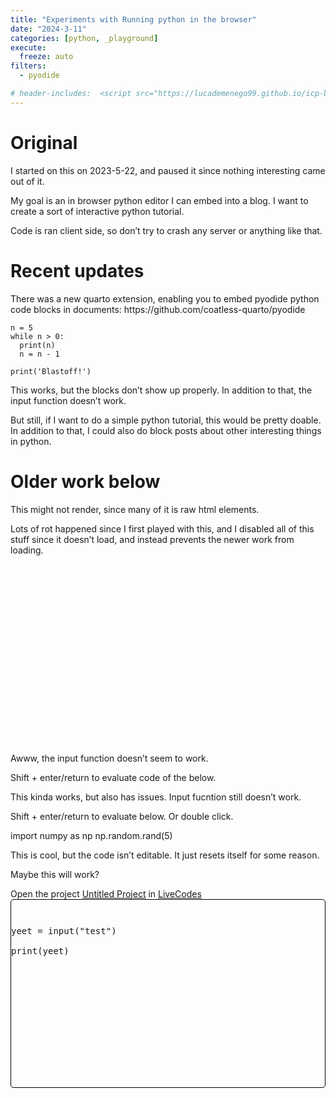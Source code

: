 ```yaml
---
title: "Experiments with Running python in the browser"
date: "2024-3-11"
categories: [python, _playground]
execute:
  freeze: auto
filters:
  - pyodide

# header-includes:  <script src="https://lucademenego99.github.io/icp-bundle/base/full.iife.js"></script><link rel="stylesheet" href="https://pyscript.net/latest/pyscript.css" /><script defer src="https://pyscript.net/latest/pyscript.js"></script><script src="https://modularizer.github.io/pyprez/pyprez.js"></script>
---
```


# Original

I started on this on 2023-5-22, and paused it since nothing interesting came out of it. 

My goal is an in browser python editor I can embed into a blog. I want to create a sort of interactive python tutorial. 

Code is ran client side, so don't try to crash any server or anything like that.


# Recent updates


There was a new quarto extension, enabling you to embed pyodide python code blocks in documents: https://github.com/coatless-quarto/pyodide



```pyodide-python
n = 5
while n > 0:
  print(n)
  n = n - 1

print('Blastoff!')
```



This works, but the blocks don't show up properly. In addition to that, the input function doesn't work.

But still, if I want to do a simple python tutorial, this would be pretty doable. In addition to that, I could also do block posts about other interesting things in python. 


# Older work below


This might not render, since many of it is raw html elements. 

Lots of rot happened since I first played with this, and I disabled all of this stuff since it doesn't load, and instead prevents the newer work from loading. 



```{=html}
<div class="col fragment" data-fragment-index="2"
                        style="height: min(30vw, 60vh); margin: min(1vw, 2vh)">
                        <python-editor contenteditable="true" theme="dark" code="elements = [39,12,18,85,72,10,2,18]

print('Unsorted list is\n', elements)

# Sort the list (with bubblesort)
for n in range(len(elements)-1, 0, -1):
  for i in range(n):
    if elements[i] > elements[i+1]:
      elements[i], elements[i+1] = elements[i+1], elements[i]

print('\nSorted list is\n', elements)" />
                    </div>
```


Awww, the input function doesn't seem to work. 


Shift + enter/return to evaluate code of the below. 

```{=html}
<py-repl></py-repl>
```

This kinda works, but also has issues. Input fucntion still doesn't work. 


Shift + enter/return to evaluate below.  Or double click.

```{=html}
<pyprez-editor>
   import numpy as np
   np.random.rand(5)
</pyprez-editor>
```

This is cool, but the code isn't editable. It just resets itself for some reason. 


Maybe this will work? 


::: {.column-body-outset}

```{=html}
<div id="livecodes-p6y2nroaetk" data-height="500">
  <span>Open the project <a href="https://livecodes.io/?x=id/sigh8eg62zv" target="_blank">Untitled Project</a> in <a href="https://livecodes.io/" target="_blank">LiveCodes</a></span>
</div>

<script src="https://livecodes.io/sdk/livecodes.umd.js"></script>
<script>
  const options = {
    appUrl: 'https://dev.livecodes.io/',
    params: {
      autoupdate: false,
      console: "full"
      },
    "config": {
      "tools": {
        "status": "full"
      }
    },
    "import": "id/sigh8eg62zv",
    "loading": "eager"
  };
  livecodes.createPlayground("#livecodes-p6y2nroaetk", options);
</script>
```
```{=html}
<div class="livecodes" style="height: 300px; border: 1px solid black; border-radius: 5px;" data-options='{appUrl: "https://dev.livecodes.io/",params: {autoupdate: false, console: "full"},"config":{"activeEditor":"script","tools":{"status":"full"}},"loading":"eager"}'>
<pre data-lang="html"></pre>
<pre data-lang="css"></pre>
<pre data-lang="pyodide">yeet = input(&#34;test&#34;)

print(yeet)</pre>
</div>
<script defer src="https://livecodes.io/sdk/livecodes.umd.js" data-prefill></script>

```
:::